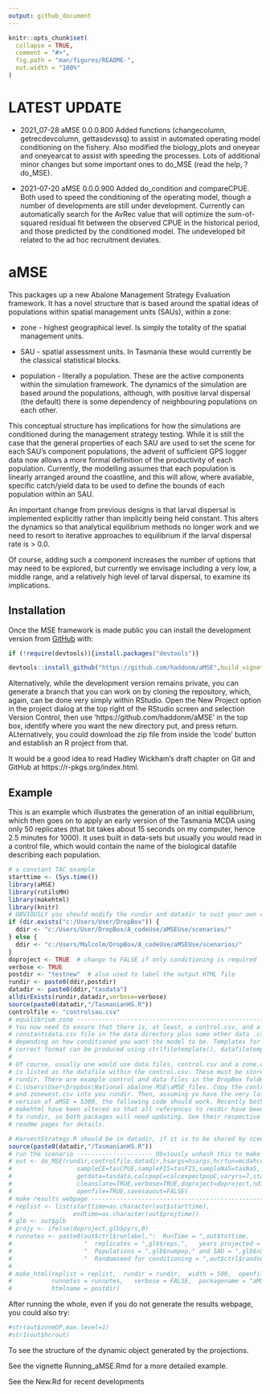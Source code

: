---
output: github_document
---

<!-- README.md is generated from README.Rmd. Please edit that file -->

```{r, include = FALSE}
knitr::opts_chunk$set(
  collapse = TRUE,
  comment = "#>",
  fig.path = "man/figures/README-",
  out.width = "100%"
)
```

# LATEST UPDATE

* 2021_07-28 aMSE 0.0.0.800 Added functions (changecolumn, getrecdevcolumn, gettasdevssq) to assist in automated operating model conditioning on the fishery. Also modified the biology_plots and oneyear and oneyearcat to assist with speeding the processes. Lots of additional minor changes but some important ones to do_MSE (read the help, ?do_MSE).

* 2021-07-20 aMSE 0.0.0.900 Added do_condition and compareCPUE. Both used to speed the conditioning of the operating model, though a number of developments are still under development. Currently can automatically search for the AvRec value that will optimize the sum-of-squared residual fit between the
observed CPUE in the historical period, and those predicted by the conditioned model. The undeveloped bit related to the ad hoc recruitment deviates.

# aMSE

<!-- badges: start -->
<!-- badges: end -->

This packages up a new Abalone Management Strategy Evaluation framework. It has a novel structure that is based around the spatial ideas of populations within spatial management units (SAUs), within a zone:

* zone - highest geographical level. Is simply the totality of the spatial management units.

* SAU - spatial assessment units. In Tasmania these would currently be the classical statistical blocks.

* population - literally a population. These are the active components within the simulation framework. The dynamics of the simulation are based around the populations, although, with positive larval dispersal (the default) there is some dependency of neighbouring populations on each other.


This conceptual structure has implications for how the simulations are conditioned during the management strategy testing. While it is still the case that the general properties of each SAU are used to set the scene for each SAU's component populations, the advent of sufficient GPS logger data now allows a more formal definition of the productivity of each population. Currently, the modelling assumes that each population is linearly arranged around the coastline, and this will allow, where available, specific catch/yield data to be used to define the bounds of each population within an SAU. 

An important change from previous designs is that larval dispersal is implemented explicitly rather than implicitly being held constant. This alters the dynamics so that analytical equilibrium methods no longer work and we need to resort to iterative approaches to equilibrium if the larval dispersal rate is > 0.0.

Of course, adding such a component increases the number of options that may need to be explored, but currently we envisage including a very low, a middle range, and a relatively high level of larval dispersal, to examine its implications.

## Installation

Once the MSE framework is made public you can install the development version from [GitHub](https://github.com/haddonm/aMSE) with:

```{r echo=TRUE, eval=FALSE}
if (!require(devtools)){install.packages("devtools")} 

devtools::install_github("https://github.com/haddonm/aMSE",build_vignettes = TRUE)
```

Alternatively, while the development version remains private, you can generate a branch that you can work on by cloning the repository, which, again, can be done very simply within RStudio. Open the New Project option in the project dialog at the top right of the RStudio screen and selection Version Control, then use 'https://github.com/haddonm/aMSE' in the top box, identify where you want the new directory put, and press return. ALternatively, you could download the zip file from inside the 'code' button and establish an R project from that.

It would be a good idea to read Hadley Wickham's draft chapter on Git and GitHub at https://r-pkgs.org/index.html.


## Example

This is an example which illustrates the generation of an initial equilibrium, which then goes on to apply an early version of the Tasmania MCDA using only 50 replicates (that bit takes about 15 seconds on my computer, hence 2.5 minutes for 1000). It uses built in data-sets but usually you would read in a control file, which would contain the name of the biological datafile describing each population.

```{r example, echo=TRUE}
# a constant TAC example
starttime <- (Sys.time())
library(aMSE)
library(rutilsMH)
library(makehtml)
library(knitr)
# OBVIOUSLY you should modify the rundir and datadir to suit your own computer
if (dir.exists("c:/Users/User/DropBox")) {
  ddir <- "c:/Users/User/DropBox/A_codeUse/aMSEUse/scenarios/"
} else {
  ddir <- "c:/Users/Malcolm/DropBox/A_codeUse/aMSEUse/scenarios/"
}
doproject <- TRUE  # change to FALSE if only conditioning is required
verbose <- TRUE
postdir <- "testnew"  # also used to label the output HTML file 
rundir <- paste0(ddir,postdir)
datadir <- paste0(ddir,"tasdata")
alldirExists(rundir,datadir,verbose=verbose)
source(paste0(datadir,"/TasmanianHS.R"))
controlfile <- "controlsau.csv"
# equilibrium zone -------------------------------------------------------------
# You now need to ensure that there is, at least, a control.csv, and a 
# constantsdata.csv file in the data directory plus some other data .csv files
# depending on how conditioned you want the model to be. Templates for the
# correct format can be produced using ctrlfiletemplate(), datafiletemplate().
# 
# Of course, usually one would use data files, control.csv and a zone.csv, which
# is listed as the datafile within the control.csv. These must be stored in 
# rundir. There are example control and data files in the DropBox folder:
# C:\Users\User\Dropbox\National abalone MSE\aMSE_files. Copy the control2.csv
# and zonewest.csv into you rundir. Then, assuming yo have the very latest
# version of aMSE = 5300, the following code should work. Recently both aMSE and
# makehtml have been altered so that all references to resdir have been changed
# to rundir, so both packages will need updating. See their respective GitHub
# readme pages for details.

# HarvestStrategy.R should be in datadir, if it is to be shared by scenarios
source(paste0(datadir,"/TasmanianHS.R"))
# run the scenario --------------------- Obviously unhash this to make it work
# out <- do_MSE(rundir,controlfile,datadir,hsargs=hsargs,hcrfun=mcdahcr,
#                  sampleCE=tasCPUE,sampleFIS=tasFIS,sampleNaS=tasNaS,
#                  getdata=tasdata,calcpopC=calcexpectpopC,varyrs=7,startyr=50,
#                  cleanslate=TRUE,verbose=TRUE,doproject=doproject,ndiagprojs=4,
#                  openfile=TRUE,savesauout=FALSE)
# make results webpage ---------------------------------------------------------
# replist <- list(starttime=as.character(out$starttime),
#                 endtime=as.character(out$projtime))
# glb <- out$glb
# projy <- ifelse(doproject,glb$pyrs,0)
# runnotes <- paste0(out$ctrl$runlabel,":  RunTime = ",out$tottime,
#                    "  replicates = ",glb$reps,",   years projected = ",projy,
#                    "  Populations = ",glb$numpop," and SAU = ",glb$nSAU,
#                    "  Randomseed for conditioning = ",out$ctrl$randseed)
# 
# make_html(replist = replist,  rundir = rundir,  width = 500,  openfile = TRUE,
#           runnotes = runnotes,   verbose = FALSE,  packagename = "aMSE",
#           htmlname = postdir)


```

After running the whole, even if you do not generate the results webpage, you could also try:

```{r }
#str(out$zoneDP,max.level=1)
#str1(out$hcrout)

```

To see the structure of the dynamic object generated by the projections.

See the vignette Running_aMSE.Rmd for a more detailed example.

See the New.Rd for recent developments
